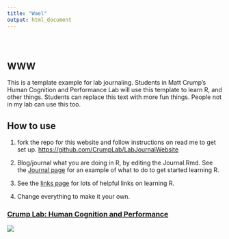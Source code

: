```yaml
---
title: "Wael"
output: html_document
---
```


<style type="text/css">
.title {
  display: none;
}

#getting-started img {
  margin-right: 10px;
}

</style>

<div class="row" style="padding-top: 30px;">
<div class="col-sm-6">

# **WWW**

This is a template example for lab journaling. Students in Matt Crump's Human Cognition and Performance Lab will use this template to learn R, and other things. Students can replace this text with more fun things. People not in my lab can use this too.

## How to use

1. fork the repo for this website and follow instructions on read me to get set up. [https://github.com/CrumpLab/LabJournalWebsite](https://github.com/CrumpLab/LabJournalWebsite)

2. Blog/journal what you are doing in R, by editing the Journal.Rmd. See the [Journal page](https://crumplab.github.io/LabJournalWebsite/Journal.html) for an example of what to do to get started learning R.

3. See the [links page](https://crumplab.github.io/LabJournalWebsite/Links.html) for lots of helpful links on learning R.

4. Change everything to make it your own.


</div>
<div class="col-sm-6">

### [Crump Lab: Human Cognition and Performance](https://crumplab.github.io)

<a href = "https://crumplab.github.io">
![](images/logo.png)
</a>
</div>
